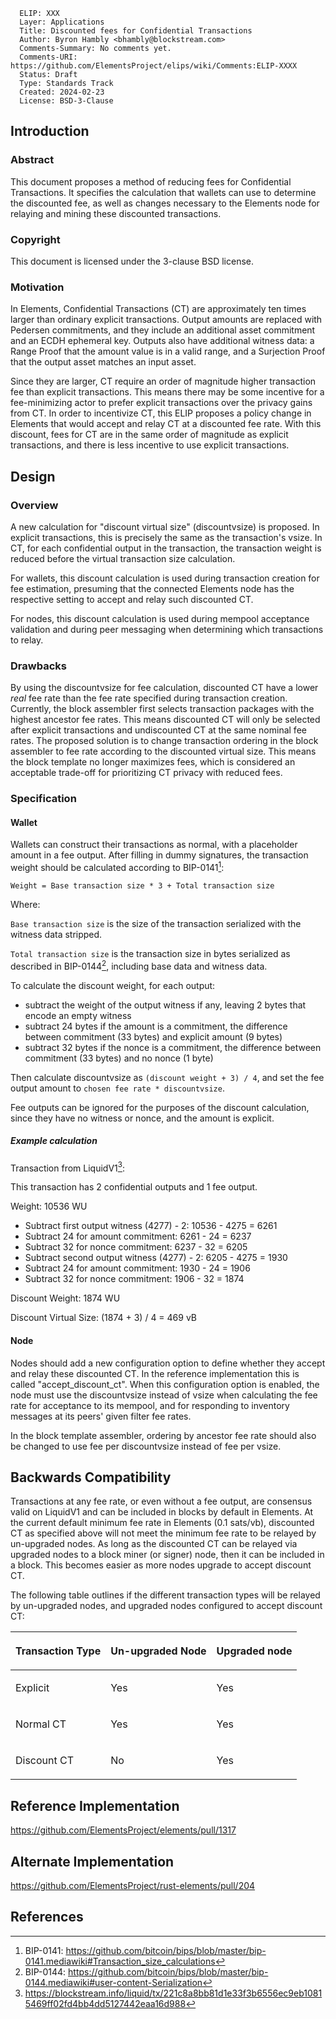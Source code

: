 <pre>
  ELIP: XXX
  Layer: Applications
  Title: Discounted fees for Confidential Transactions
  Author: Byron Hambly <bhambly@blockstream.com>
  Comments-Summary: No comments yet.
  Comments-URI: https://github.com/ElementsProject/elips/wiki/Comments:ELIP-XXXX
  Status: Draft
  Type: Standards Track
  Created: 2024-02-23
  License: BSD-3-Clause
</pre>

==Introduction==

===Abstract===

This document proposes a method of reducing fees for Confidential Transactions.
It specifies the calculation that wallets can use to determine the discounted fee, as well
as changes necessary to the Elements node for relaying and mining these discounted transactions.

===Copyright===

This document is licensed under the 3-clause BSD license.

===Motivation===

In Elements, Confidential Transactions (CT) are approximately ten times larger than ordinary explicit transactions.
Output amounts are replaced with Pedersen commitments, and they include an additional asset commitment and an ECDH ephemeral key.
Outputs also have additional witness data: a Range Proof that the amount value is in a valid range, and a Surjection Proof
that the output asset matches an input asset.

Since they are larger, CT require an order of magnitude higher transaction fee than explicit transactions.
This means there may be some incentive for a fee-minimizing actor to prefer explicit transactions over the privacy gains from CT.
In order to incentivize CT, this ELIP proposes a policy change in Elements that would accept and relay CT at a discounted fee rate.
With this discount, fees for CT are in the same order of magnitude as explicit transactions, and there is less incentive to use explicit transactions.

==Design==

===Overview===

A new calculation for "discount virtual size" (discountvsize) is proposed.
In explicit transactions, this is precisely the same as the transaction's vsize. In CT, for each confidential output in the transaction,
the transaction weight is reduced before the virtual transaction size calculation.

For wallets, this discount calculation is used during transaction creation for fee estimation, presuming that the connected Elements
node has the respective setting to accept and relay such discounted CT.

For nodes, this discount calculation is used during mempool
acceptance validation and during peer messaging when determining which transactions to relay.

===Drawbacks===

By using the discountvsize for fee calculation, discounted CT have a lower ''real'' fee rate than the fee rate specified during
transaction creation. Currently, the block assembler first selects transaction packages with the highest ancestor fee rates.
This means discounted CT will only be selected after explicit transactions and undiscounted CT at the same nominal fee rates.
The proposed solution is to change transaction ordering in the block assembler to fee rate according to the discounted virtual
size. This means the block template no longer maximizes fees, which is considered an acceptable trade-off for prioritizing CT
privacy with reduced fees.

===Specification===

====Wallet====

Wallets can construct their transactions as normal, with a placeholder amount in a fee output. After filling in dummy signatures,
the transaction weight should be calculated according to BIP-0141<ref>BIP-0141: https://github.com/bitcoin/bips/blob/master/bip-0141.mediawiki#Transaction_size_calculations</ref>:

<code>Weight = Base transaction size * 3 + Total transaction size</code>

Where:

<code>Base transaction size</code> is the size of the transaction serialized with the witness data stripped.

<code>Total transaction size</code> is the transaction size in bytes serialized as described in BIP-0144<ref>BIP-0144: https://github.com/bitcoin/bips/blob/master/bip-0144.mediawiki#user-content-Serialization</ref>, including base data and witness data.

To calculate the discount weight, for each output:

* subtract the weight of the output witness if any, leaving 2 bytes that encode an empty witness
* subtract 24 bytes if the amount is a commitment, the difference between commitment (33 bytes) and explicit amount (9 bytes)
* subtract 32 bytes if the nonce is a commitment, the difference between commitment (33 bytes) and no nonce (1 byte)

Then calculate discountvsize as <code>(discount weight + 3) / 4</code>, and set the fee output amount to <code>chosen fee rate * discountvsize</code>.

Fee outputs can be ignored for the purposes of the discount calculation, since they have no witness or nonce, and the amount is explicit.

=====Example calculation=====

Transaction from LiquidV1<ref>https://blockstream.info/liquid/tx/221c8a8bb81d1e33f3b6556ec9eb10815469ff02fd4bb4dd5127442eaa16d988</ref>:

This transaction has 2 confidential outputs and 1 fee output.

Weight: 10536 WU

* Subtract first output witness (4277) - 2: 10536 - 4275 = 6261
* Subtract 24 for amount commitment: 6261 - 24 = 6237
* Subtract 32 for nonce commitment: 6237 - 32 = 6205
* Subtract second output witness (4277) - 2: 6205 - 4275 = 1930
* Subtract 24 for amount commitment: 1930 - 24 = 1906
* Subtract 32 for nonce commitment: 1906 - 32 = 1874

Discount Weight: 1874 WU

Discount Virtual Size: (1874 + 3) / 4 = 469 vB

====Node====

Nodes should add a new configuration option to define whether they accept and relay these discounted CT.
In the reference implementation this is called "accept_discount_ct".
When this configuration option is enabled, the node must use the discountvsize instead of vsize when calculating the
fee rate for acceptance to its mempool, and for responding to inventory messages at its peers' given filter fee rates.

In the block template assembler, ordering by ancestor fee rate should also be changed to use fee per discountvsize instead of fee per vsize.

==Backwards Compatibility==

Transactions at any fee rate, or even without a fee output, are consensus valid on LiquidV1 and can be included in blocks
by default in Elements. At the current default minimum fee rate in Elements (0.1 sats/vb), discounted CT as specified above will
not meet the minimum fee rate to be relayed by un-upgraded nodes. As long as the discounted CT can be relayed via upgraded
nodes to a block miner (or signer) node, then it can be included in a block. This becomes easier as more nodes upgrade to
accept discount CT.

The following table outlines if the different transaction types will be relayed by un-upgraded nodes, and upgraded nodes configured
to accept discount CT:

{| class="wikitable" style="margin:auto"
|-
! Transaction Type !! Un-upgraded Node !! Upgraded node
|-
| Explicit || Yes || Yes
|-
| Normal CT || Yes || Yes
|-
| Discount CT || No || Yes
|}

==Reference Implementation==

https://github.com/ElementsProject/elements/pull/1317

==Alternate Implementation==

https://github.com/ElementsProject/rust-elements/pull/204

==References==

<references />
